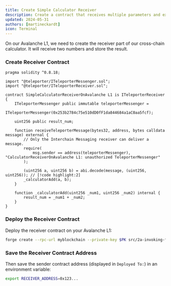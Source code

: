 ```yaml
---
title: Create Simple Calculator Receiver
description: Create a contract that receives multiple parameters and execute a function
updated: 2024-05-31
authors: [martineckardt]
icon: Terminal
---
```



On our Avalanche L1, we need to create the receiver part of our cross-chain calculator. It will receive two numbers and store the result. 

<Steps>
<Step>

### Create Receiver Contract

```solidity title="src/02a-encoding-multiple-paramters/SimpleCalculatorReceiverOnAvalanche L1.sol"
pragma solidity ^0.8.18;

import "@teleporter/ITeleporterMessenger.sol";
import "@teleporter/ITeleporterReceiver.sol";

contract SimpleCalculatorReceiverOnAvalanche L1 is ITeleporterReceiver {
    ITeleporterMessenger public immutable teleporterMessenger =
        ITeleporterMessenger(0x253b2784c75e510dD0fF1da844684a1aC0aa5fcf);

    uint256 public result_num;

    function receiveTeleporterMessage(bytes32, address, bytes calldata message) external {
        // Only the Interchain Messaging receiver can deliver a message.
        require(
            msg.sender == address(teleporterMessenger), "CalculatorReceiverOnAvalanche L1: unauthorized TeleporterMessenger"
        );

        (uint256 a, uint256 b) = abi.decode(message, (uint256, uint256)); // [!code highlight:2]
        _calculatorAdd(a, b);
    }

    function _calculatorAdd(uint256 _num1, uint256 _num2) internal {
        result_num = _num1 + _num2;
    }
}

```

</Step>
<Step>

### Deploy the Receiver Contract

Deploy the receiver contract on your Avalanche L1:

```bash
forge create --rpc-url myblockchain --private-key $PK src/2a-invoking-functions/SimpleCalculatorReceiverOnAvalanche L1.sol:SimpleCalculatorReceiverOnAvalanche L1
```

</Step>
<Step>

### Save the Receiver Contract Address

Then save the sender contract address (displayed in `Deployed To:`) in an environment variable:

```bash
export RECEIVER_ADDRESS=0x123...
```
</Step>
</Steps>
